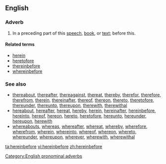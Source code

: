 ==English==

===Adverb===
{{en-adv|-}}

# {{formal}} In a preceding part of this [[speech]], [[book]], or [[text]]; before this.

====Related terms====
*[[herein]]
*[[heretofore]]
*[[thereinbefore]]
*[[whereinbefore]]

===See also===
* [[thereabout]], [[thereafter]], [[thereagainst]], [[thereat]], [[thereby]], [[therefor]], [[therefore]], [[therefrom]], [[therein]], [[thereinafter]], [[thereof]], [[thereon]], [[thereto]], [[theretofore]], [[thereunder]], [[thereunto]], [[thereupon]], [[therewith]], [[therewithal]]
* [[hereabout]], [[hereafter]], [[hereat]], [[hereby]], [[herein]], [[hereinafter]], [[hereinbefore]], [[hereinto]], [[hereof]], [[hereon]], [[hereto]], [[heretofore]], [[hereunto]], [[hereunder]], [[hereupon]], [[herewith]]
* [[whereabouts]], [[whereas]], [[whereafter]], [[whereat]], [[whereby]], [[wherefore]], [[wherefrom]], [[wherein]], [[whereinto]], [[whereof]], [[whereon]], [[whereto]], [[whereunder]], [[whereupon]], [[wherever]], [[wherewith]], [[wherewithal]]

[[Category:English pronominal adverbs]]

[[ta:hereinbefore]]
[[vi:hereinbefore]]
[[zh:hereinbefore]]